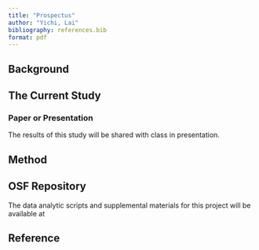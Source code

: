 ```yaml
---
title: "Prospectus"
author: "Yichi, Lai"
bibliography: references.bib
format: pdf
---
```


## Background

## The Current Study

### Paper or Presentation

The results of this study will be shared with class in presentation.

## Method

## OSF Repository

The data analytic scripts and supplemental materials for this project will be available at 

## Reference
